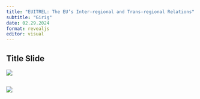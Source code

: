 ```yaml
---
title: "EUITREL: The EU’s Inter-regional and Trans-regional Relations"
subtitle: "Giriş"
date: 02.29.2024
format: revealjs
editor: visual
---
```


## Title Slide

![](images/Yeşil ile Küre Simgesi Gençlik Ağı Konferansı Afiş-5.png)

## ![](images/3.hafta_page-0001.jpg)
